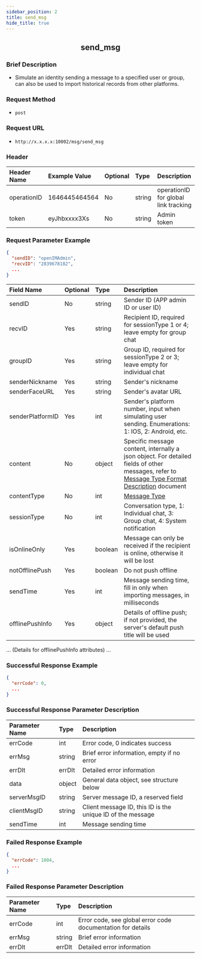 ```yaml
---
sidebar_position: 2
title: send_msg
hide_title: true
---
```


<center>

## send_msg

</center>

### Brief Description
- Simulate an identity sending a message to a specified user or group, can also be used to import historical records from other platforms.
### Request Method
- `post`
### Request URL
- `http://x.x.x.x:10002/msg/send_msg`

### Header
|Header Name|Example Value|Optional|Type|Description|
|:--------- |:------------ |:------ |:-- |:--------- |
|operationID|1646445464564|No      |string|operationID for global link tracking|
|token      |eyJhbxxxx3Xs |No      |string|Admin token|

### Request Parameter Example
```json
{
  "sendID": "openIMAdmin",
  "recvID": "2839678182",
  ...
}
```
|Field Name|Optional|Type  |Description|
|:-------- |:------ |:---- |:----------|
|sendID    |No      |string|Sender ID (APP admin ID or user ID)|
|recvID    |Yes     |string|Recipient ID, required for sessionType 1 or 4; leave empty for group chat|
|groupID   |Yes     |string|Group ID, required for sessionType 2 or 3; leave empty for individual chat|
|senderNickname|Yes |string|Sender's nickname|
|senderFaceURL|Yes  |string|Sender's avatar URL|
|senderPlatformID|Yes|int|Sender's platform number, input when simulating user sending. Enumerations: 1: IOS, 2: Android, etc.|
|content   |No      |object|Specific message content, internally a json object. For detailed fields of other messages, refer to [Message Type Format Description](/restapi/contentDescription) document|
|contentType|No   |int   |[Message Type](/restapi/contentDescription)|
|sessionType|No   |int   |Conversation type, 1: Individual chat, 3: Group chat, 4: System notification|
|isOnlineOnly|Yes  |boolean|Message can only be received if the recipient is online, otherwise it will be lost|
|notOfflinePush|Yes|boolean|Do not push offline|
|sendTime  |Yes     |int   |Message sending time, fill in only when importing messages, in milliseconds|
|offlinePushInfo|Yes|object|Details of offline push; if not provided, the server's default push title will be used|
... (Details for offlinePushInfo attributes) ...
### Successful Response Example
```json
{
  "errCode": 0,
  ...
}
```
### Successful Response Parameter Description
|Parameter Name|Type  |Description|
|:------------ |:---- |:----------|
|errCode       |int   |Error code, 0 indicates success|
|errMsg        |string|Brief error information, empty if no error|
|errDlt        |errDlt|Detailed error information|
|data          |object|General data object, see structure below|
|serverMsgID   |string|Server message ID, a reserved field|
|clientMsgID   |string|Client message ID, this ID is the unique ID of the message|
|sendTime      |int   |Message sending time|

### Failed Response Example
```json
{
  "errCode": 1004,
  ...
}
```
### Failed Response Parameter Description
|Parameter Name|Type  |Description|
|:------------ |:---- |:----------|
|errCode       |int   |Error code, see global error code documentation for details|
|errMsg        |string|Brief error information|
|errDlt        |errDlt|Detailed error information|
